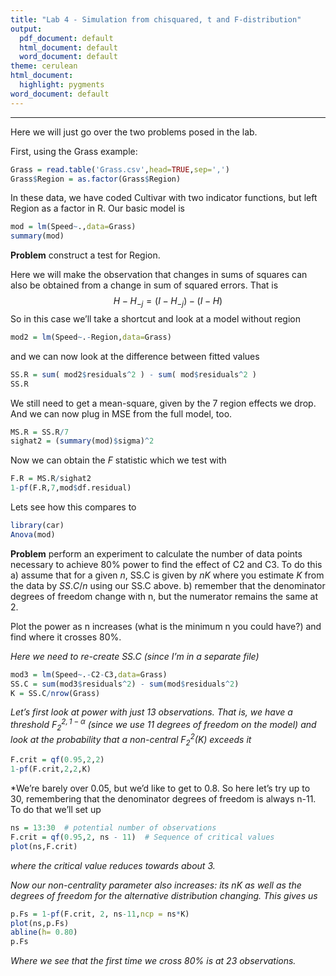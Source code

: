 ```yaml
---
title: "Lab 4 - Simulation from chisquared, t and F-distribution"
output:
  pdf_document: default
  html_document: default
  word_document: default
theme: cerulean
html_document:
  highlight: pygments
word_document: default
---
```

  -----
  
Here we will just go over the two problems posed in the lab. 


First, using the Grass example:

```r
Grass = read.table('Grass.csv',head=TRUE,sep=',')
Grass$Region = as.factor(Grass$Region)
```
In these data, we have coded Cultivar with two indicator functions, but left Region as a factor in R. Our basic model is 
```r
mod = lm(Speed~.,data=Grass)
summary(mod)
```



**Problem** construct a test for Region. 


Here we will make the observation that changes in sums of squares can also be obtained from a change in sum of squared errors. That is
$$
H - H_{-j} = (I-H_{-j}) - (I-H)
$$
So in this case we'll take a shortcut and look at a model without region
```r
mod2 = lm(Speed~.-Region,data=Grass)
```
and we can now look at the difference between fitted values
```r
SS.R = sum( mod2$residuals^2 ) - sum( mod$residuals^2 )
SS.R
```
We still need to get a mean-square, given by the 7 region effects we drop. And we can now plug in MSE from the full model, too.
```r
MS.R = SS.R/7
sighat2 = (summary(mod)$sigma)^2
```
Now we can obtain the $F$ statistic which we test with
```r
F.R = MS.R/sighat2
1-pf(F.R,7,mod$df.residual)
```
Lets see how this compares to 
```r
library(car)
Anova(mod)
```

**Problem** perform an experiment to calculate the number of data points necessary to achieve 80% power to find the effect of C2 and C3.  To do this 
   a)  assume that for a given $n$, SS.C is given by $n K$ where you estimate $K$ from the data by $SS.C/n$ using our SS.C above. 
   b) remember that the denominator degrees of freedom change with n, but the numerator remains the same at 2. 
   
Plot the power as n increases (what is the minimum n you could have?) and find where it crosses 80%. 

*Here we need to re-create SS.C (since I'm in a separate file)*
```r
mod3 = lm(Speed~.-C2-C3,data=Grass)
SS.C = sum(mod3$residuals^2) - sum(mod$residuals^2)
K = SS.C/nrow(Grass)
```
*Let's first look at power with just 13 observations. That is, we have a threshold  $F^{2,1-\alpha}_2$ (since we use 11 degrees of freedom on the model) and look at the probability that a non-central $F^2_2(K)$ exceeds it*
```r
F.crit = qf(0.95,2,2)
1-pf(F.crit,2,2,K)
```
*We're barely over 0.05, but we'd like to get to 0.8.  So here let's try up to 30, remembering that the denominator degrees of freedom is always n-11.  To do that we'll set up
```r
ns = 13:30  # potential number of observations
F.crit = qf(0.95,2, ns - 11)  # Sequence of critical values
plot(ns,F.crit)
```
*where the critical value reduces towards about 3.*

*Now our non-centrality parameter also increases: its $nK$ as well as the degrees of freedom for the alternative distribution changing. This gives us*
```r
p.Fs = 1-pf(F.crit, 2, ns-11,ncp = ns*K)
plot(ns,p.Fs)
abline(h= 0.80)
p.Fs
```
*Where we see that the first time we cross 80% is at 23 observations.*